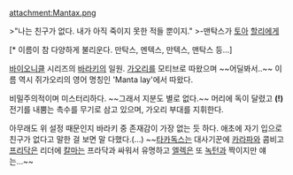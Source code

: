 attachment:Mantax.png

>"나는 친구가 없다. 내가 아직 죽이지 못한 적들 뿐이지."
>-맨탁스가 [[토아(바이오니클)|토아]] [[할리]]에게

{{{+1 Mantax}}}[* 이름이 참 다양하게 불리운다. 만탁스, 멘텍스, 만텍스, 맨탁스 등...]

[[바이오니클]] 시리즈의 [[바라키(바이오니클)|바라키]]의 일원. [[가오리]]를 모티브로 따왔으며 ~~어딜봐서..~~ 이름 역시 쥐가오리의 영어 명칭인 'Manta lay'에서 따왔다.

비밀주의적이며 미스터리하다. ~~그래서 지분도 별로 없다.~~ 머리에 독이 달렸고 '''(!)''' 전기를 내뿜는 촉수를 무기로 삼고 있으며, 가오리 부대를 지휘한다.

아무래도 위 설정 때문인지 바라키 중 존재감이 가장 없는 듯 하다. 애초에 자기 입으로 친구가 없다고 말한 걸 보면 말 다했다.(...) ~~[[타카독스]]는 대사기꾼에 [[카라파]]와 콤비고 [[프리닥]]은 리더에 [[칼마]]는 프라닥과 싸워서 유명하고 [[엘렉]]은 또 [[녹턴]]과 짝이지만 얘는...~~
